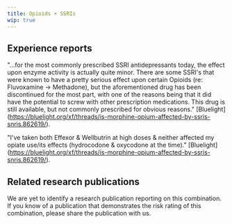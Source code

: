 ---
title: Opioids + SSRIs
wip: true
---

## Experience reports

"...for the most commonly prescribed SSRI antidepressants today, the effect upon enzyme activity is actually quite minor. There are some SSRI's that were known to have a pretty serious effect upon certain Opioids (re: Fluvoxamine -> Methadone), but the aforementioned drug has been discontinued for the most part, with one of the reasons being that it did have the potential to screw with other prescription medications. This drug is still available, but not commonly prescribed for obvious reasons." [Bluelight] (https://bluelight.org/xf/threads/is-morphine-opium-affected-by-ssris-snris.862619/).

"I've taken both Effexor & Wellbutrin at high doses & neither affected my opiate use/its effects (hydrocodone & oxycodone at the time)." [Bluelight] (https://bluelight.org/xf/threads/is-morphine-opium-affected-by-ssris-snris.862619/).

## Related research publications

We are yet to identify a research publication reporting on this combination. If you know of a publication that demonstrates the risk rating of this combination, please share the publication with us.



